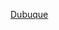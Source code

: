 {{US county navigation box
| template_name  = 迪比克縣 (愛荷華州)
| listclass = hlist
| county         = 迪比克縣
| state          = 愛荷華州

| map_image      = Map of Iowa highlighting Dubuque County.svg
| map_caption    = 迪比克縣在愛荷華州的位置
| map_size       = 75x75

| seat           = 迪比克

| title1 = [[城市]]
| body1  = 
* [[阿斯伯里 (愛荷華州)|阿斯伯里]]
* [[鮑爾敦]]
* [[班克斯頓 (愛荷華州)|班克斯頓]]
* [[伯納德 (愛荷華州)|伯納德]]
* [[喀斯喀特 (愛荷華州)|喀斯喀特]]‡
* [[森特勒利亞 (愛荷華州)|森特勒利亞]]
* [[迪比克 (艾奥瓦州)|迪比克]]
* [[杜蘭戈 (愛荷華州)|杜蘭戈]]
* [[戴爾斯維爾 (愛荷華州)|戴爾斯維爾]]‡
* [[埃普沃思 (愛荷華州)|埃普沃思]]
* [[法利 (愛荷華州)|法利]]
* [[格拉夫 (愛荷華州)|格拉夫]]
* [[霍利克羅斯 (愛荷華州)|霍利克羅斯]]
* [[盧森堡 (愛荷華州)|盧森堡]]
* [[新維也納 (愛荷華州)|新維也納]]
* [[皮歐斯塔 (愛荷華州)|皮歐斯塔]]
* [[里卡茲維爾 (愛荷華州)|里卡茲維爾]]
* [[塞奇維爾 (愛荷華州)|塞奇維爾]]
* [[謝里爾 (愛荷華州)|謝里登]]
* [[沃辛顿 (艾奥瓦州)|沃辛頓]]
* [[茲溫格爾 (愛荷華州)|茲溫格爾]]‡

| title2 = [[行政鎮區]]
| body2  = 
* [[喀斯喀特鎮區 (愛荷華州迪比克縣)|喀斯喀特]]
* [[森特鎮區 (愛荷華州迪比克縣)|森特]]
* [[康科德鎮區 (愛荷華州迪比克縣)|康科德]]
* [[道奇鎮區 (愛荷華州迪比克縣)|道奇]]
* [[迪比克鎮區 (愛荷華州迪比克縣)|迪比克]]
* [[愛荷華鎮區 (愛荷華州迪比克縣)|愛荷華]]
* [[傑佛遜鎮區 (愛荷華州迪比克縣)|傑佛遜]]
* [[利柏提鎮區 (愛荷華州迪比克縣)|利柏提]]
* [[莫薩勒姆鎮區 (愛荷華州迪比克縣)|莫薩勒姆]]
* [[新懷恩鎮區 (愛荷華州迪比克縣)|新懷恩]]
* [[秘魯鎮區 (愛荷華州迪比克縣)|秘魯]]
* [[普雷里克里克鎮區 (愛荷華州迪比克縣)|普雷里克里克]]
* [[泰布爾芒德鎮區 (愛荷華州迪比克縣)|泰布爾芒德]]
* [[泰勒鎮區 (愛荷華州迪比克縣)|泰勒]]
* [[弗農鎮區 (愛荷華州迪比克縣)|弗農]]
* [[華盛頓鎮區 (愛荷華州迪比克縣)|華盛頓]]
* [[懷特沃特鎮區 (愛荷華州迪比克縣)|懷特沃特]]

| title3 = [[非建制地區]]
| body3  = 
* [[菲爾莫爾 (愛荷華州)|菲爾莫爾]]
* [[五點 (愛荷華州)|五點]]
* [[基韋斯特 (愛荷華州)|基韋斯特]]
* [[馬西 (愛荷華州)|馬西]]
* [[華盛頓米爾斯 (愛荷華州)|華盛頓米爾斯]]
* [[沃普頓 (愛荷華州)|沃普頓]]

| title4 = 備註
| body4 = ‡該聚居地有部分隸屬其他縣份

}}<noinclude>
[[Category:艾奧瓦州縣份導航模板|Dubuque]]  
[[Category:迪比克縣 (愛荷華州)| ]]
</noinclude>